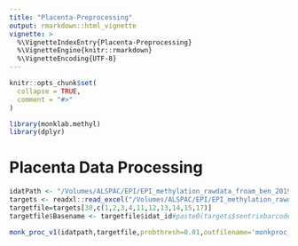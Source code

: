 ```yaml
---
title: "Placenta-Preprocessing"
output: rmarkdown::html_vignette
vignette: >
  %\VignetteIndexEntry{Placenta-Preprocessing}
  %\VignetteEngine{knitr::rmarkdown}
  %\VignetteEncoding{UTF-8}
---
```


```r
knitr::opts_chunk$set(
  collapse = TRUE,
  comment = "#>"
)
```

```r
library(monklab.methyl)
library(dplyr)
```

# Placenta Data Processing
```r
idatPath <- "/Volumes/ALSPAC/EPI/EPI_methylation_rawdata_froam_ben_2019_12_20/idat" # path of the folder
targets <- readxl::read_excel("/Volumes/ALSPAC/EPI/EPI_methylation_rawdata_froam_ben_2019_12_20/monk_sample_450K_placenta.xlsx")
targetfile=targets[30,c(1,2,3,4,11,12,13,14,15,17)]
targetfile$Basename <- targetfile$idat_id#paste0(targets$sentrixbarcode, "_", targets$samplesection) # name of the files

monk_proc_v1(idatpath,targetfile,probthresh=0.01,outfilename='monkproc_v1_test')


```
